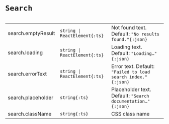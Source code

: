 
# `Search`

<Table>

|                    |                               |                                                              |
| ------------------ | ----------------------------- | ------------------------------------------------------------ |
| search.emptyResult | `string \| ReactElement{:ts}` | Not found text. Default: `"No results found."{:json}`        |
| search.loading     | `string \| ReactElement{:ts}` | Loading text. Default: `"Loading…"{:json}`                   |
| search.errorText   | `string \| ReactElement{:ts}` | Error text. Default: `"Failed to load search index."{:json}` |
| search.placeholder | `string{:ts}`                 | Placeholder text. Default: `"Search documentation…"{:json}`  |
| search.className   | `string{:ts}`                 | CSS class name                                               |

</Table>

